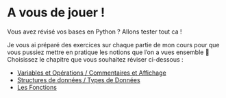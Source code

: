 # A vous de jouer !
<p id=textIntro>Vous avez révisé vos bases en Python ? Allons tester tout ca ! </p>

<p id=textIntro>Je vous ai préparé des exercices sur chaque partie de mon cours pour que vous pussiez mettre en pratique les notions que l'on a vues ensemble 💪
Choisissez le chapitre que vous souhaitez réviser ci-dessous :</p>

<ul>
    <li><a href="exo_variables.qmd">Variables et Opérations / Commentaires et Affichage</a></li>
    <li><a href="exo_struct.qmd">Structures de données / Types de Données</a></li>
    <li><a href="exo_fonctions.qmd">Les Fonctions</a></li>
</ul>
